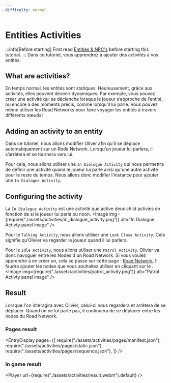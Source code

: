 ```yaml
---
difficulty: normal
---
```



# Entities Activities
:::info[Before starting]
First read [Entities & NPC's](./index.mdx) before starting this tutorial.
:::
Dans ce tutoriel, vous apprendrez à ajouter des activités à vos entités.

## What are activities?
En temps normal, les entités sont statiques. Heureusement, grâce aux activités, elles peuvent devenir dynamiques. Par exemple, vous pouvez créer une activité qui se déclenche lorsque le joueur s’approche de l’entité, ou encore à des moments précis, comme lorsqu’il lui parle. Vous pouvez même utiliser les Road Networks pour faire voyager les entités à travers différents nœuds !

## Adding an activity to an entity
Dans ce tutoriel, nous allons modifier Oliver afin qu’il se déplace automatiquement sur un Rode Network. Lorsqu’un joueur lui parlera, il s’arrêtera et se tournera vers lui.

Pour cela, nous allons utiliser une ``In Dialogue Activity`` qui nous permettra de définir une activité quand le joueur lui parle ainsi qu'une autre activité pour le reste du temps.
Nous allons donc modifier l'instance pour ajouter une ``In Dialogue Activity``.
<EntrySearch entryName="in_dialogue_activity"/>

## Configuring the activity
La ``In Dialogue Activity`` est une activité que active deux child activies en fonction de si le joueur lui parle ou noon.
<Image img={require("./assets/activities/in_dialogue_activity.png")} alt="In Dialogue Activty panel image" />

Pour le ``Talking Activity``, nous allons utiliser une ``Look Close Activity``. Cela signifie qu’Olivier va regarder le joueur quand il lui parlera.

Pour le ``Idle Activity``, nous allons utiliser une ``Patrol Activity``. Olivier va donc navoguer entre les Nodes d'un Road Network. Si vous voulez apprendre à en créer un, cela se passe sur cette page : [Road Network](../road-network). Il faudra ajouter les nodes que vous souhaitez utiliser en cliquant sur le <ActionButton button='capture'/>.
<Image img={require("./assets/activities/patrol_activity.png")} alt="Patrol Activty panel image" />

## Result
Lorsque l'on interagira avec Olivier, celui-ci nous regardera et arrètera de se déplacer. Quand on ne lui parle pas, il continuera de se déplacer entre les nodes du Road Network.

### Pages result
<EntryDisplay pages={[
    require("./assets/activities/pages/manifest.json"),
    require("./assets/activities/pages/static.json"),
    require("./assets/activities/pages/sequence.json"),
]} />

### In game result
<Player url={require("./assets/activities/result.webm").default} />